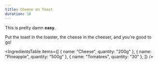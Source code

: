 ```yaml
---
title: Cheese on Toast
duration: 10
---
```


This is pretty damn **easy**.

Put the toast in the toaster, the cheese in the cheeser, and you're good to go!

<IngredientsTable
  items={[
    { name: "Cheese", quantity: "200g" },
    { name: "Pineapple", quantity: "500g" },
    { name: "Tomatoes", quantity: "30" },
  ]}
/>
